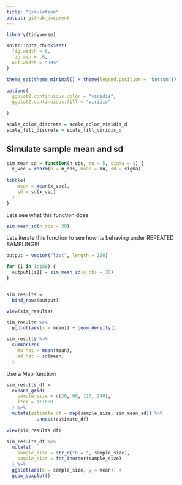 ```yaml
---
title: "Simulation"
output: github_document
---
```


```r
library(tidyverse)

knitr::opts_chunk$set(
  fig.width = 6,
  fig.asp = .6,
  out.width = "90%"
)

theme_set(theme_minimal() + theme(legend.position = "bottom"))

options(
  ggplot2.continuious.color = "viridis",
  ggplot2.continuious.fill = "viridis"
  
)

scale_color_discrete = scale_color_viridis_d
scale_fill_discrete = scale_fill_viridis_d
```

## Simulate sample mean and sd

```r
sim_mean_sd = function(n_obs, mu = 5, sigma = 1) {
  x_vec = rnorm(n = n_obs, mean = mu, sd = sigma)
  
tibble(
    mean = mean(x_vec), 
    sd = sd(x_vec)
  )
}

```

Lets see what this function does

```r
sim_mean_sd(n_obs = 30)
```

Lets iterate this function to see how its behaving under REPEATED SAMPLING!!!

```r
output = vector("list", length = 100)

for (i in 1:100) {
  output[[i]] = sim_mean_sd(n_obs = 30)
}


sim_results = 
  bind_rows(output)

view(sim_results)

sim_results %>% 
  ggplot(aes(x = mean)) + geom_density()

sim_results %>% 
  summarize(
    mu_hat = mean(mean),
    sd_hat = sd(mean)
  )

```


Use a Map function

```r
sim_results_df = 
  expand_grid(
    sample_size = c(30, 60, 120, 240),
    iter = 1:1000
  ) %>% 
  mutate(estimate_df = map(sample_size, sim_mean_sd)) %>% 
           unnest(estimate_df)
 
view(sim_results_df) 

sim_results_df %>% 
  mutate(
    sample_size = str_c("n = ", sample_size),
    sample_size = fct_inorder(sample_size)
  ) %>% 
  ggplot(aes(x = sample_size, y = mean)) +
  geom_boxplot()

```

